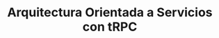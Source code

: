 ---
title: "Arquitectura Orientada a Servicios con tRPC"
description: "Una exploración de cómo implementar arquitecturas orientadas a servicios utilizando tRPC para crear APIs tipadas y eficientes entre el cliente y el servidor."
pubDate: "December 12, 2024"
place: "Coruña WTF"
lang: "Spanish"
mainImage: "./images/effect-1.webp"
images: ["./images/effect-2.webp", "./images/effect-3.webp"]
tags: ["trpc", "typescript", "architecture", "api"]
---